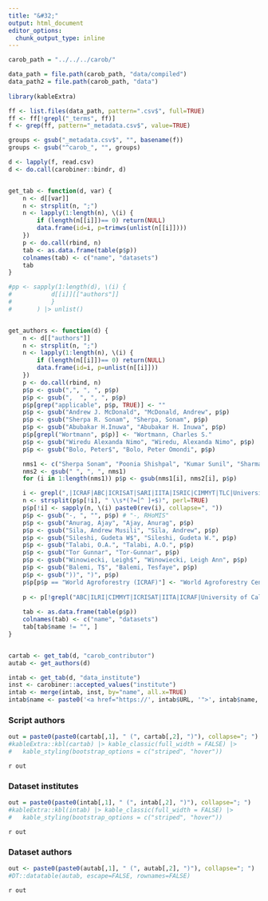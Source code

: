 ```yaml
---
title: "&#32;"
output: html_document
editor_options: 
  chunk_output_type: inline
---
```



```r
carob_path = "../../../carob/"

data_path = file.path(carob_path, "data/compiled")
data_path2 = file.path(carob_path, "data")
  
library(kableExtra)
```

```r
ff <- list.files(data_path, pattern=".csv$", full=TRUE)
ff <- ff[!grepl("_terms", ff)]
f <- grep(ff, pattern="_metadata.csv$", value=TRUE)

groups <- gsub("_metadata.csv$", "", basename(f))
groups <- gsub("^carob_", "", groups)

d <- lapply(f, read.csv)
d <- do.call(carobiner::bindr, d)


get_tab <- function(d, var) {
	n <- d[[var]]
	n <- strsplit(n, ";")
	n <- lapply(1:length(n), \(i) {
		if (length(n[[i]])== 0) return(NULL)
		data.frame(id=i, p=trimws(unlist(n[[i]])))
	})
	p <- do.call(rbind, n)
	tab <- as.data.frame(table(p$p))
	colnames(tab) <- c("name", "datasets")
	tab 
}

#pp <- sapply(1:length(d), \(i) {
#			d[[i]][["authors"]]
#			}
#		) |> unlist()


get_authors <- function(d) {
	n <- d[["authors"]]
	n <- strsplit(n, ";")
	n <- lapply(1:length(n), \(i) {
		if (length(n[[i]])== 0) return(NULL)
		data.frame(id=i, p=unlist(n[[i]]))
	})
	p <- do.call(rbind, n)
	p$p <- gsub(",", ", ", p$p)
	p$p <- gsub(",  ", ", ", p$p)
	p$p[grep("applicable", p$p, TRUE)] <- ""
	p$p <- gsub("Andrew J. McDonald", "McDonald, Andrew", p$p) 
	p$p <- gsub("Sherpa R. Sonam", "Sherpa, Sonam", p$p) 
	p$p <- gsub("Abubakar H.Inuwa", "Abubakar H. Inuwa", p$p) 
	p$p[grepl("Wortmann", p$p)] <- "Wortmann, Charles S."
	p$p <- gsub("Wiredu Alexanda Nimo", "Wiredu, Alexanda Nimo", p$p) 
	p$p <- gsub("Bolo, Peter$", "Bolo, Peter Omondi", p$p) 

	nms1 <- c("Sherpa Sonam", "Poonia Shishpal", "Kumar Sunil", "Sharma Sachin", "Ajay Anurag", "Wu William", "Singh Balwinder", "McDonald Andrew", "Hood-Nowotny Rebbeca", "Majaliwa Jackson", "Tumuhairwe John-Baptist", "Quispe Katherine", "Okoth John",  "Kyei-Boahen Stephen")
	nms2 <- gsub(" ", ", ", nms1)
	for (i in 1:length(nms1)) p$p <- gsub(nms1[i], nms2[i], p$p)

	i <- grepl(",|ICRAF|ABC|ICRISAT|SARI|IITA|ISRIC|CIMMYT|TLC|University|IWIN|ARI|Program|ILRI|Davis", p$p)
	n <- strsplit(p$p[!i], " \\s*(?=[^ ]+$)", perl=TRUE)
	p$p[!i] <- sapply(n, \(i) paste0(rev(i), collapse=", "))
	p$p <- gsub("-, ", "", p$p) # "-, RHoMIS"
	p$p <- gsub("Anurag, Ajay", "Ajay, Anurag", p$p)
	p$p <- gsub("Sila, Andrew Musili", "Sila, Andrew", p$p) 
	p$p <- gsub("Sileshi, Gudeta W$", "Sileshi, Gudeta W.", p$p) 
	p$p <- gsub("Talabi, O.A.", "Talabi, A.O.", p$p) 
	p$p <- gsub("Tor Gunnar", "Tor-Gunnar", p$p) 
	p$p <- gsub("Winowiecki, Leigh$", "Winowiecki, Leigh Ann", p$p) 
	p$p <- gsub("Balemi, T$", "Balemi, Tesfaye", p$p)
	p$p <- gsub("))", ")", p$p)
	p$p[p$p == "World Agroforestry (ICRAF)"] <- "World Agroforestry Center (ICRAF)"
	
	p <- p[!grepl("ABC|ILRI|CIMMYT|ICRISAT|IITA|ICRAF|University of California", p$p), ]
	
	tab <- as.data.frame(table(p$p))
	colnames(tab) <- c("name", "datasets")
	tab[tab$name != "", ]
}


cartab <- get_tab(d, "carob_contributor")
autab <- get_authors(d)

intab <- get_tab(d, "data_institute")
inst <- carobiner::accepted_values("institute")
intab <- merge(intab, inst, by="name", all.x=TRUE)
intab$name <- paste0('<a href="https://', intab$URL, '">', intab$name, "</a>")

```

### Script authors

```r
out = paste0(paste0(cartab[,1], " (", cartab[,2], ")"), collapse="; ")
#kableExtra::kbl(cartab) |> kable_classic(full_width = FALSE) |>
#   kable_styling(bootstrap_options = c("striped", "hover"))
```
`r out`

### Dataset institutes

```r
out = paste0(paste0(intab[,1], " (", intab[,2], ")"), collapse="; ")
#kableExtra::kbl(intab) |> kable_classic(full_width = FALSE) |>
#   kable_styling(bootstrap_options = c("striped", "hover"))
```
`r out`

### Dataset authors

```r
out <- paste0(paste0(autab[,1], " (", autab[,2], ")"), collapse="; ")
#DT::datatable(autab, escape=FALSE, rownames=FALSE)
```
`r out`


<br>
